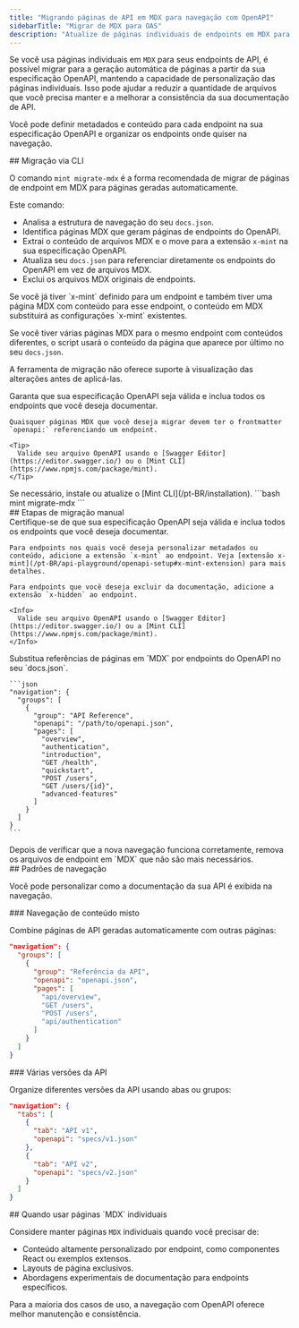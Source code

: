```yaml
---
title: "Migrando páginas de API em MDX para navegação com OpenAPI"
sidebarTitle: "Migrar de MDX para OAS"
description: "Atualize de páginas individuais de endpoints em MDX para geração automatizada com OpenAPI e navegação flexível"
---
```


Se você usa páginas individuais em `MDX` para seus endpoints de API, é possível migrar para a geração automática de páginas a partir da sua especificação OpenAPI, mantendo a capacidade de personalização das páginas individuais. Isso pode ajudar a reduzir a quantidade de arquivos que você precisa manter e a melhorar a consistência da sua documentação de API.

Você pode definir metadados e conteúdo para cada endpoint na sua especificação OpenAPI e organizar os endpoints onde quiser na navegação.

<div id="cli-migration">
  ## Migração via CLI
</div>

O comando `mint migrate-mdx` é a forma recomendada de migrar de páginas de endpoint em MDX para páginas geradas automaticamente.

Este comando:

* Analisa a estrutura de navegação do seu `docs.json`.
* Identifica páginas MDX que geram páginas de endpoints do OpenAPI.
* Extrai o conteúdo de arquivos MDX e o move para a extensão `x-mint` na sua especificação OpenAPI.
* Atualiza seu `docs.json` para referenciar diretamente os endpoints do OpenAPI em vez de arquivos MDX.
* Exclui os arquivos MDX originais de endpoints.

<Info>
  Se você já tiver `x-mint` definido para um endpoint e também tiver uma página MDX com conteúdo para esse endpoint, o conteúdo em MDX substituirá as configurações `x-mint` existentes.

  Se você tiver várias páginas MDX para o mesmo endpoint com conteúdos diferentes, o script usará o conteúdo da página que aparece por último no seu `docs.json`.

  A ferramenta de migração não oferece suporte à visualização das alterações antes de aplicá-las.
</Info>

<Steps>
  <Step title="Prepare sua especificação OpenAPI.">
    Garanta que sua especificação OpenAPI seja válida e inclua todos os endpoints que você deseja documentar.

    Quaisquer páginas MDX que você deseja migrar devem ter o frontmatter `openapi:` referenciando um endpoint.

    <Tip>
      Valide seu arquivo OpenAPI usando o [Swagger Editor](https://editor.swagger.io/) ou o [Mint CLI](https://www.npmjs.com/package/mint).
    </Tip>
  </Step>

  <Step title="Instale o Mint CLI">
    Se necessário, instale ou atualize o [Mint CLI](/pt-BR/installation).
  </Step>

  <Step title="Execute o comando de migração.">
    ```bash
    mint migrate-mdx
    ```
  </Step>
</Steps>

<div id="manual-migration-steps">
  ## Etapas de migração manual
</div>

<Steps>
  <Step title="Prepare sua especificação OpenAPI.">
    Certifique-se de que sua especificação OpenAPI seja válida e inclua todos os endpoints que você deseja documentar.

    Para endpoints nos quais você deseja personalizar metadados ou conteúdo, adicione a extensão `x-mint` ao endpoint. Veja [extensão x-mint](/pt-BR/api-playground/openapi-setup#x-mint-extension) para mais detalhes.

    Para endpoints que você deseja excluir da documentação, adicione a extensão `x-hidden` ao endpoint.

    <Info>
      Valide seu arquivo OpenAPI usando o [Swagger Editor](https://editor.swagger.io/) ou a [Mint CLI](https://www.npmjs.com/package/mint).
    </Info>
  </Step>

  <Step title="Atualize sua estrutura de navegação.">
    Substitua referências de páginas em `MDX` por endpoints do OpenAPI no seu `docs.json`.

    ```json
    "navigation": {
      "groups": [
        {
          "group": "API Reference",
          "openapi": "/path/to/openapi.json",
          "pages": [
            "overview",
            "authentication",
            "introduction",
            "GET /health",
            "quickstart", 
            "POST /users",
            "GET /users/{id}",
            "advanced-features"
          ]
        }
      ]
    }
    ```
  </Step>

  <Step title="Remova os arquivos MDX antigos.">
    Depois de verificar que a nova navegação funciona corretamente, remova os arquivos de endpoint em `MDX` que não são mais necessários.
  </Step>
</Steps>

<div id="navigation-patterns">
  ## Padrões de navegação
</div>

Você pode personalizar como a documentação da sua API é exibida na navegação.

<div id="mixed-content-navigation">
  ### Navegação de conteúdo misto
</div>

Combine páginas de API geradas automaticamente com outras páginas:

```json
"navigation": {
  "groups": [
    {
      "group": "Referência da API",
      "openapi": "openapi.json",
      "pages": [
        "api/overview",
        "GET /users",
        "POST /users", 
        "api/authentication"
      ]
    }
  ]
}
```

<div id="multiple-api-versions">
  ### Várias versões da API
</div>

Organize diferentes versões da API usando abas ou grupos:

```json
"navigation": {
  "tabs": [
    {
      "tab": "API v1",
      "openapi": "specs/v1.json"
    },
    {
      "tab": "API v2",
      "openapi": "specs/v2.json"
    }
  ]
}
```

<div id="when-to-use-individual-mdx-pages">
  ## Quando usar páginas `MDX` individuais
</div>

Considere manter páginas `MDX` individuais quando você precisar de:

* Conteúdo altamente personalizado por endpoint, como componentes React ou exemplos extensos.
* Layouts de página exclusivos.
* Abordagens experimentais de documentação para endpoints específicos.

Para a maioria dos casos de uso, a navegação com OpenAPI oferece melhor manutenção e consistência.